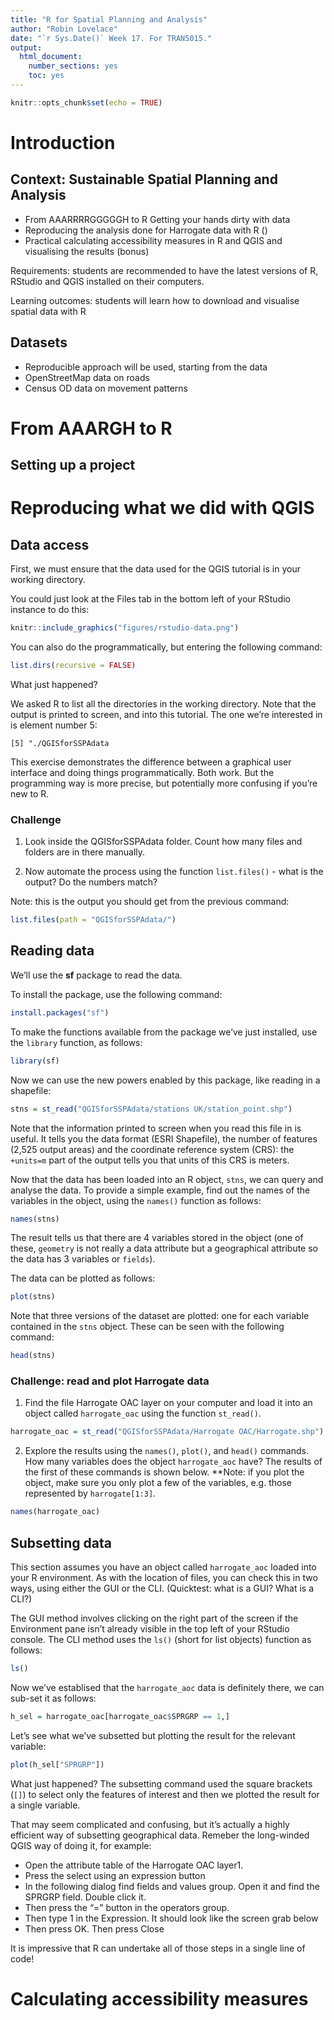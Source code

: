 ```yaml
---
title: "R for Spatial Planning and Analysis"
author: "Robin Lovelace"
date: "`r Sys.Date()` Week 17. For TRAN5015."
output: 
  html_document: 
    number_sections: yes
    toc: yes
---
```


```r
knitr::opts_chunk$set(echo = TRUE)
```

# Introduction

## Context: Sustainable Spatial Planning and Analysis

- From AAARRRRGGGGGH to R Getting your hands dirty with data
- Reproducing the analysis done for Harrogate data with R ()
- Practical calculating accessibility measures in R and QGIS and visualising the results (bonus)

Requirements: students are recommended to have the latest versions of R, RStudio and QGIS installed on their computers.

Learning outcomes: students will learn how to download and visualise spatial data with R

## Datasets

- Reproducible approach will be used, starting from the data
- OpenStreetMap data on roads
- Census OD data on movement patterns

# From AAARGH to R

## Setting up a project

# Reproducing what we did with QGIS

## Data access

First, we must ensure that the data used for the QGIS tutorial is in your working directory.

You could just look at the Files tab in the bottom left of your RStudio instance to do this:


```r
knitr::include_graphics("figures/rstudio-data.png")
```

You can also do the programmatically, but entering the following command:

```r
list.dirs(recursive = FALSE)
```

What just happened?

We asked R to list all the directories in the working directory. Note that the output is printed to screen, and into this tutorial. The one we're interested in is element number 5:

```
[5] "./QGISforSSPAdata
```

This exercise demonstrates the difference between a graphical user interface and doing things programmatically. Both work. But the programming way is more precise, but potentially more confusing if you're new to R.

### Challenge

1. Look inside the QGISforSSPAdata folder. Count how many files and folders are in there manually.

2. Now automate the process using the function `list.files()` - what is the output? Do the numbers match?

Note: this is the output you should get from the previous command:

```r
list.files(path = "QGISforSSPAdata/")
```

## Reading data

We'll use the **sf** package to read the data.

To install the package, use the following command:

```r
install.packages("sf")
```

To make the functions available from the package we've just installed, use the `library` function, as follows:

```r
library(sf)
```

Now we can use the new powers enabled by this package, like reading in a shapefile:

```r
stns = st_read("QGISforSSPAdata/stations UK/station_point.shp")
```

Note that the information printed to screen when you read this file in is useful. It tells you the data format (ESRI Shapefile), the number of features (2,525 output areas) and the coordinate reference system (CRS): the `+units=m` part of the output tells you that units of this CRS is meters.

Now that the data has been loaded into an R object, `stns`, we can query and analyse the data.
To provide a simple example, find out the names of the variables in the object, using the `names()` function as follows:

```r
names(stns)
```

The result tells us that there are 4 variables stored in the object (one of these, `geometry` is not really a data attribute but a geographical attribute so the data has 3 variables or `fields`).

The data can be plotted as follows:

```r
plot(stns)
```

Note that three versions of the dataset are plotted: one for each variable contained in the `stns` object.
These can be seen with the following command:

```r
head(stns)
```

### Challenge: read and plot Harrogate data

1. Find the file Harrogate OAC layer on your computer and load it into an object called `harrogate_oac` using the function `st_read()`.

```r
harrogate_oac = st_read("QGISforSSPAdata/Harrogate OAC/Harrogate.shp")
```

2. Explore the results using the `names()`, `plot()`, and `head()` commands. How many variables does the object `harrogate_aoc` have? The results of the first of these commands is shown below. **Note: if you plot the object, make sure you only plot a few of the variables, e.g. those represented by `harrogate[1:3]`.

```r
names(harrogate_oac)
```

## Subsetting data

This section assumes you have an object called `harrogate_aoc` loaded into your R environment.
As with the location of files, you can check this in two ways, using either the GUI or the CLI. (Quicktest: what is a GUI? What is a CLI?)

The GUI method involves clicking on the right part of the screen if the Environment pane isn't already visible in the top left of your RStudio console. The CLI method uses the `ls()` (short for list objects) function as follows:

```r
ls()
```

Now we've establised that the `harrogate_aoc` data is definitely there, we can sub-set it as follows:

```r
h_sel = harrogate_oac[harrogate_oac$SPRGRP == 1,]
```

Let's see what we've subsetted but plotting the result for the relevant variable:

```r
plot(h_sel["SPRGRP"])
```

What just happened? The subsetting command used the square brackets (`[]`) to select only the features of interest and then we plotted the result for a single variable.

That may seem complicated and confusing, but it's actually a highly efficient way of subsetting geographical data. Remeber the long-winded QGIS way of doing it, for example:

- Open the attribute table of the Harrogate OAC layer1. 
- Press the select using an expression button 
- In the following dialog find fields and values group.  Open it and find the SPRGRP field. Double click it. 
- Then press the “=” button in the operators group. 
- Then type 1 in the Expression.  It should look like the screen grab below 
- Then press OK.  Then press Close

It is impressive that R can undertake all of those steps in a single line of code!



# Calculating accessibility measures



